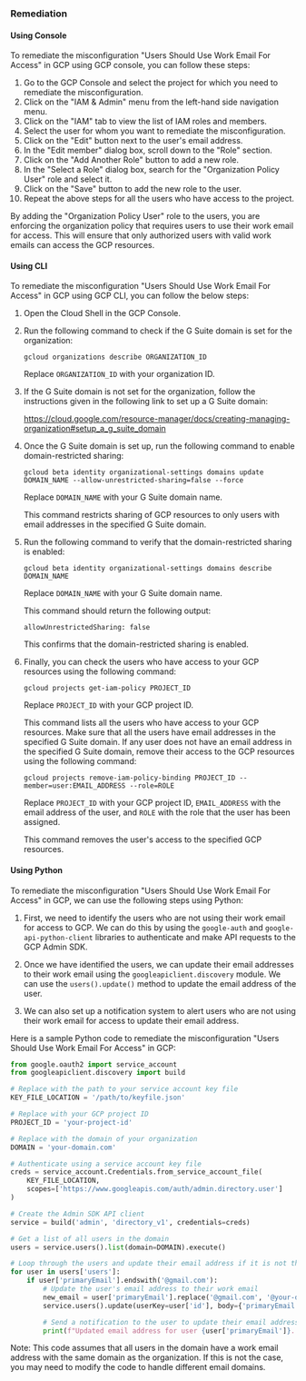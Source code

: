 ### Remediation

#### Using Console

To remediate the misconfiguration "Users Should Use Work Email For Access" in GCP using GCP console, you can follow these steps:

1. Go to the GCP Console and select the project for which you need to remediate the misconfiguration.
2. Click on the "IAM & Admin" menu from the left-hand side navigation menu.
3. Click on the "IAM" tab to view the list of IAM roles and members.
4. Select the user for whom you want to remediate the misconfiguration.
5. Click on the "Edit" button next to the user's email address.
6. In the "Edit member" dialog box, scroll down to the "Role" section.
7. Click on the "Add Another Role" button to add a new role.
8. In the "Select a Role" dialog box, search for the "Organization Policy User" role and select it.
9. Click on the "Save" button to add the new role to the user.
10. Repeat the above steps for all the users who have access to the project.

By adding the "Organization Policy User" role to the users, you are enforcing the organization policy that requires users to use their work email for access. This will ensure that only authorized users with valid work emails can access the GCP resources.

#### Using CLI

To remediate the misconfiguration "Users Should Use Work Email For Access" in GCP using GCP CLI, you can follow the below steps:

1. Open the Cloud Shell in the GCP Console.

2. Run the following command to check if the G Suite domain is set for the organization:

   ```
   gcloud organizations describe ORGANIZATION_ID
   ```

   Replace `ORGANIZATION_ID` with your organization ID.

3. If the G Suite domain is not set for the organization, follow the instructions given in the following link to set up a G Suite domain: 

   https://cloud.google.com/resource-manager/docs/creating-managing-organization#setup_a_g_suite_domain

4. Once the G Suite domain is set up, run the following command to enable domain-restricted sharing:

   ```
   gcloud beta identity organizational-settings domains update DOMAIN_NAME --allow-unrestricted-sharing=false --force
   ```

   Replace `DOMAIN_NAME` with your G Suite domain name.

   This command restricts sharing of GCP resources to only users with email addresses in the specified G Suite domain.

5. Run the following command to verify that the domain-restricted sharing is enabled:

   ```
   gcloud beta identity organizational-settings domains describe DOMAIN_NAME
   ```

   Replace `DOMAIN_NAME` with your G Suite domain name.

   This command should return the following output:

   ```
   allowUnrestrictedSharing: false
   ```

   This confirms that the domain-restricted sharing is enabled.

6. Finally, you can check the users who have access to your GCP resources using the following command:

   ```
   gcloud projects get-iam-policy PROJECT_ID
   ```

   Replace `PROJECT_ID` with your GCP project ID.

   This command lists all the users who have access to your GCP resources. Make sure that all the users have email addresses in the specified G Suite domain. If any user does not have an email address in the specified G Suite domain, remove their access to the GCP resources using the following command:

   ```
   gcloud projects remove-iam-policy-binding PROJECT_ID --member=user:EMAIL_ADDRESS --role=ROLE
   ```

   Replace `PROJECT_ID` with your GCP project ID, `EMAIL_ADDRESS` with the email address of the user, and `ROLE` with the role that the user has been assigned.

   This command removes the user's access to the specified GCP resources.

#### Using Python

To remediate the misconfiguration "Users Should Use Work Email For Access" in GCP, we can use the following steps using Python:

1. First, we need to identify the users who are not using their work email for access to GCP. We can do this by using the `google-auth` and `google-api-python-client` libraries to authenticate and make API requests to the GCP Admin SDK.

2. Once we have identified the users, we can update their email addresses to their work email using the `googleapiclient.discovery` module. We can use the `users().update()` method to update the email address of the user.

3. We can also set up a notification system to alert users who are not using their work email for access to update their email address.

Here is a sample Python code to remediate the misconfiguration "Users Should Use Work Email For Access" in GCP:

```python
from google.oauth2 import service_account
from googleapiclient.discovery import build

# Replace with the path to your service account key file
KEY_FILE_LOCATION = '/path/to/keyfile.json'

# Replace with your GCP project ID
PROJECT_ID = 'your-project-id'

# Replace with the domain of your organization
DOMAIN = 'your-domain.com'

# Authenticate using a service account key file
creds = service_account.Credentials.from_service_account_file(
    KEY_FILE_LOCATION,
    scopes=['https://www.googleapis.com/auth/admin.directory.user']
)

# Create the Admin SDK API client
service = build('admin', 'directory_v1', credentials=creds)

# Get a list of all users in the domain
users = service.users().list(domain=DOMAIN).execute()

# Loop through the users and update their email address if it is not their work email
for user in users['users']:
    if user['primaryEmail'].endswith('@gmail.com'):
        # Update the user's email address to their work email
        new_email = user['primaryEmail'].replace('@gmail.com', '@your-domain.com')
        service.users().update(userKey=user['id'], body={'primaryEmail': new_email}).execute()

        # Send a notification to the user to update their email address
        print(f"Updated email address for user {user['primaryEmail']}. Please update your email address to your work email.")
```

Note: This code assumes that all users in the domain have a work email address with the same domain as the organization. If this is not the case, you may need to modify the code to handle different email domains.

